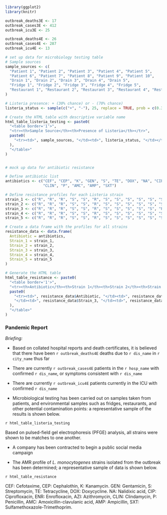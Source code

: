 ```r

library(ggplot2)
library(knitr)

outbreak_deaths3E <- 17
outbreak_cases3E <- 412
outbreak_icu3E <- 25

outbreak_deaths4E <- 26
outbreak_cases4E <- 287
outbreak_icu4E <- 13

# set up data for microbiology testing table
# Sample sources
sample_sources <- c(
  "Patient 1", "Patient 2", "Patient 3", "Patient 4", "Patient 5", 
  "Patient 6", "Patient 7", "Patient 8", "Patient 9", "Patient 10", 
  "Drain 1", "Drain 2", "Drain 3", "Drain 4", "Drain 5",
  "Fridge 1", "Fridge 2", "Fridge 3", "Fridge 4", "Fridge 5",
  "Restaurant 1", "Restaurant 2", "Restaurant 3", "Restaurant 4", "Restaurant 5"
)

# Listeria presence: + (30% chance) or - (70% chance)
listeria_status <- sample(c("+", "-"), 25, replace = TRUE, prob = c(0.3, 0.7))

# Create the HTML table with descriptive variable name
html_table_listeria_testing <- paste0(
  "<table border='1'>",
  "<tr><th>Sample Source</th><th>Presence of Listeria</th></tr>",
  paste0(
    "<tr><td>", sample_sources, "</td><td>", listeria_status, "</td></tr>", collapse = "\n"
  ),
  "</table>"
)


# mock up data for antibiotic resistance

# Define antibiotic list
antibiotics <- c("CEF", "CEP", "K", "GEN", "S", "TE", "DOX", "NA", "CIP", "ENR", "AZI", 
                 "CLIN", "P", "AMC", "AMP", "SXT")

# Define resistance profiles for each Listeria strain
strain_1 <- c("R", "R", "R", "S", "S", "R", "S", "S", "S", "S", "S", "S", "S", "R", "S", "S")
strain_2 <- c("R", "R", "R", "S", "S", "R", "S", "S", "S", "S", "S", "S", "S", "R", "S", "S")
strain_3 <- c("R", "R", "R", "S", "S", "R", "S", "S", "S", "S", "S", "R", "S", "R", "S", "S")
strain_4 <- c("R", "R", "R", "S", "S", "R", "S", "S", "S", "S", "S", "S", "S", "R", "S", "S")
strain_5 <- c("R", "R", "R", "S", "S", "R", "S", "S", "S", "S", "S", "S", "S", "R", "S", "R")

# Create a data frame with the profiles for all strains
resistance_data <- data.frame(
  Antibiotic = antibiotics,
  Strain_1 = strain_1,
  Strain_2 = strain_2,
  Strain_3 = strain_3,
  Strain_4 = strain_4,
  Strain_5 = strain_5
)

# Generate the HTML table
html_table_resistance <- paste0(
  "<table border='1'>",
  "<tr><th>Antibiotic</th><th>Strain 1</th><th>Strain 2</th><th>Strain 3</th><th>Strain 4</th><th>Strain 5</th></tr>",
  paste0(
    "<tr><td>", resistance_data$Antibiotic, "</td><td>", resistance_data$Strain_1, "</td><td>", resistance_data$Strain_2, 
    "</td><td>", resistance_data$Strain_3, "</td><td>", resistance_data$Strain_4, "</td><td>", resistance_data$Strain_5, "</td></tr>", collapse = "\n"
  ),
  "</table>"
)
```

### Pandemic Report {.unnumbered}

*Briefing:*

* Based on collated hospital reports and death certificates, it is believed that there have been `r outbreak_deaths4E` deaths due to `r dis_name` in `r city_name` thus far

* There are currently `r outbreak_cases4E` patients in the `r hosp_name` with confirmed `r dis_name`, or symptoms consistent with `r dis_name`

* There are currently `r outbreak_icu4E`  patients currently in the ICU with confirmed `r dis_name`

* Microbiological testing has been carried out on samples taken from patients, and environmental samples such as fridges, restaurants, and other potential contamination points: a representative sample of the results is shown below.

`r html_table_listeria_testing`

Based on pulsed-field gel electrophoresis (PFGE) analysis, all strains were shown to be matches to one another.


* A company has been contracted to begin a public social media campaign

* The AMR profile of <i>L. monocytogenes</i> strains isolated from the outbreak has been determined; a representative sample of data is shown below. 

`r html_table_resistance`

CEF: Cefotaxime, CEP: Cephalothin, K: Kanamycin. GEN: Gentamicin, S: Streptomycin, TE: Tetracycline, DOX: Doxycycline. NA: Nalidixic acid, CIP: Ciprofloxacin, ENR: Enrofloxacin, AZI: Azithromycin, CLIN: Clindamycin, P: Penicillin, AMC: Amoxicillin-clavulanic acid, AMP: Ampicillin, SXT: Sulfamethoxazole-Trimethoprim.
